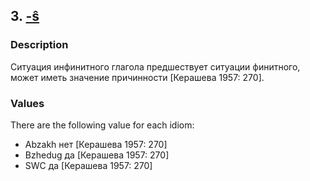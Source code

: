 ## 3. <a href = 'https://agricolamz.github.io/The_Circassian_Isoglosses_Database/3.html'>-ŝ</a>
### Description

Ситуация инфинитного глагола предшествует ситуации финитного, может иметь значение причинности [Керашева 1957: 270].


### Values
There are the following value for each idiom:

* Abzakh нет [Керашева 1957: 270]
* Bzhedug да [Керашева 1957: 270]
* SWC да [Керашева 1957: 270]

